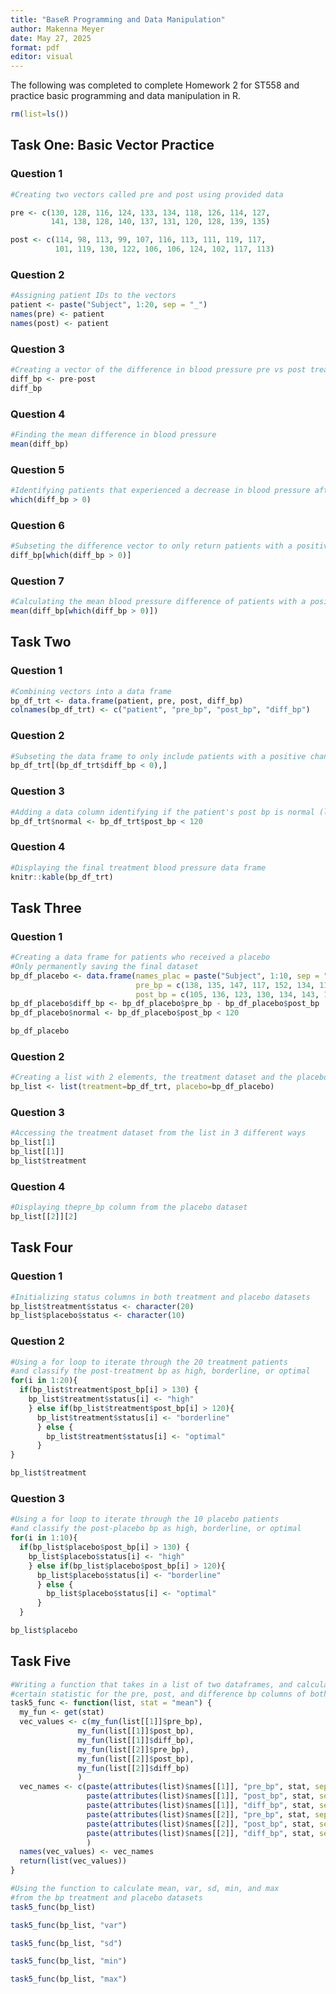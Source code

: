 ```yaml
---
title: "BaseR Programming and Data Manipulation"
author: Makenna Meyer
date: May 27, 2025
format: pdf
editor: visual
---
```


The following was completed to complete Homework 2 for ST558 and practice basic programming and data manipulation in R. 

```r
rm(list=ls())
```

## Task One: Basic Vector Practice

### Question 1

```r
#Creating two vectors called pre and post using provided data

pre <- c(130, 128, 116, 124, 133, 134, 118, 126, 114, 127, 
         141, 138, 128, 140, 137, 131, 120, 128, 139, 135)

post <- c(114, 98, 113, 99, 107, 116, 113, 111, 119, 117, 
          101, 119, 130, 122, 106, 106, 124, 102, 117, 113)
```

### Question 2

```r
#Assigning patient IDs to the vectors
patient <- paste("Subject", 1:20, sep = "_")
names(pre) <- patient
names(post) <- patient
```

### Question 3

```r
#Creating a vector of the difference in blood pressure pre vs post treatment
diff_bp <- pre-post
diff_bp
```

### Question 4

```r
#Finding the mean difference in blood pressure
mean(diff_bp)
```

### Question 5

```r
#Identifying patients that experienced a decrease in blood pressure after treatment 
which(diff_bp > 0)
```

### Question 6

```r
#Subseting the difference vector to only return patients with a positive change
diff_bp[which(diff_bp > 0)]
```

### Question 7

```r
#Calculating the mean blood pressure difference of patients with a positive change
mean(diff_bp[which(diff_bp > 0)])
```

\newpage

## Task Two

### Question 1

```r
#Combining vectors into a data frame
bp_df_trt <- data.frame(patient, pre, post, diff_bp)
colnames(bp_df_trt) <- c("patient", "pre_bp", "post_bp", "diff_bp")
```

### Question 2

```r
#Subseting the data frame to only include patients with a positive change
bp_df_trt[(bp_df_trt$diff_bp < 0),]
```

### Question 3

```r
#Adding a data column identifying if the patient's post bp is normal (less than 120)
bp_df_trt$normal <- bp_df_trt$post_bp < 120
```

### Question 4

```r
#Displaying the final treatment blood pressure data frame
knitr::kable(bp_df_trt)
```

\newpage

## Task Three

### Question 1

```r
#Creating a data frame for patients who received a placebo
#Only permanently saving the final dataset
bp_df_placebo <- data.frame(names_plac = paste("Subject", 1:10, sep = "_"),
                            pre_bp = c(138, 135, 147, 117, 152, 134, 114, 121, 131, 130),
                            post_bp = c(105, 136, 123, 130, 134, 143, 135, 139, 120, 124))
bp_df_placebo$diff_bp <- bp_df_placebo$pre_bp - bp_df_placebo$post_bp
bp_df_placebo$normal <- bp_df_placebo$post_bp < 120

bp_df_placebo
```

### Question 2

```r
#Creating a list with 2 elements, the treatment dataset and the placebo dataset
bp_list <- list(treatment=bp_df_trt, placebo=bp_df_placebo)
```

### Question 3

```r
#Accessing the treatment dataset from the list in 3 different ways
bp_list[1]
bp_list[[1]]
bp_list$treatment
```

### Question 4

```r
#Displaying thepre_bp column from the placebo dataset
bp_list[[2]][2]
```
\newpage

## Task Four

### Question 1

```r
#Initializing status columns in both treatment and placebo datasets
bp_list$treatment$status <- character(20)
bp_list$placebo$status <- character(10)
```

### Question 2

```r
#Using a for loop to iterate through the 20 treatment patients
#and classify the post-treatment bp as high, borderline, or optimal
for(i in 1:20){
  if(bp_list$treatment$post_bp[i] > 130) {
    bp_list$treatment$status[i] <- "high"
    } else if(bp_list$treatment$post_bp[i] > 120){
      bp_list$treatment$status[i] <- "borderline"
      } else {
        bp_list$treatment$status[i] <- "optimal"
      }
}

bp_list$treatment
```

### Question 3

```r
#Using a for loop to iterate through the 10 placebo patients
#and classify the post-placebo bp as high, borderline, or optimal
for(i in 1:10){
  if(bp_list$placebo$post_bp[i] > 130) {
    bp_list$placebo$status[i] <- "high"
    } else if(bp_list$placebo$post_bp[i] > 120){
      bp_list$placebo$status[i] <- "borderline"
      } else {
        bp_list$placebo$status[i] <- "optimal"
      }
  }

bp_list$placebo
```

\newpage

## Task Five

```r
#Writing a function that takes in a list of two dataframes, and calculates a
#certain statistic for the pre, post, and difference bp columns of both dataframes
task5_func <- function(list, stat = "mean") {
  my_fun <- get(stat)
  vec_values <- c(my_fun(list[[1]]$pre_bp),
               my_fun(list[[1]]$post_bp),
               my_fun(list[[1]]$diff_bp),
               my_fun(list[[2]]$pre_bp),
               my_fun(list[[2]]$post_bp),
               my_fun(list[[2]]$diff_bp)
               )
  vec_names <- c(paste(attributes(list)$names[[1]], "pre_bp", stat, sep = " "),
                 paste(attributes(list)$names[[1]], "post_bp", stat, sep = " "),
                 paste(attributes(list)$names[[1]], "diff_bp", stat, sep = " "),
                 paste(attributes(list)$names[[2]], "pre_bp", stat, sep = " "),
                 paste(attributes(list)$names[[2]], "post_bp", stat, sep = " "),
                 paste(attributes(list)$names[[2]], "diff_bp", stat, sep = " ")
                 )
  names(vec_values) <- vec_names
  return(list(vec_values))
}
```


```r
#Using the function to calculate mean, var, sd, min, and max 
#from the bp treatment and placebo datasets
task5_func(bp_list)

task5_func(bp_list, "var")

task5_func(bp_list, "sd")

task5_func(bp_list, "min")

task5_func(bp_list, "max")
```

